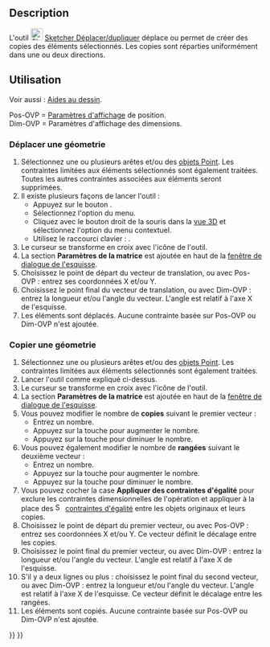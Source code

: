<languages/>

{{Docnav/fr
|[[Sketcher_SelectVerticalAxis/fr|Sélection axe vertical]]
|[[Sketcher_Rotate/fr|Pivoter/dupliquer]]
|[[Sketcher_Workbench/fr|Atelier Sketcher]]
|IconL=Sketcher_SelectVerticalAxis.svg‎
|IconR=Sketcher_Rotate.svg‎
|IconC=Workbench_Sketcher.svg
}}

{{GuiCommand/fr
|Name=Sketcher Translate
|Name/fr=Sketcher Dupliquer en matrice
|MenuLocation=Esquisse → Outils d'esquisse → Déplacer/dupliquer en matrice
|Workbenches=[[Sketcher_Workbench/fr|Sketcher]]
|Shortcut={{KEY|W}}
|Version=1.0
|SeeAlso=
}}

==Description==

L'outil [[Image:Sketcher_Translate.svg|24px]] [[Sketcher_Translate/fr|Sketcher Déplacer/dupliquer]] déplace ou permet de créer des copies des éléments sélectionnés. Les copies sont réparties uniformément dans une ou deux directions.

<span id="Usage"></span>
==Utilisation==

Voir aussi : [[Sketcher_Workbench/fr#Aides_au_dessin|Aides au dessin]].

Pos-OVP = [[Sketcher_Preferences/fr#Général|Paramètres d'affichage]] de position. {{Version/fr|1.0}}<br>
Dim-OVP = Paramètres d'affichage des dimensions. {{Version/fr|1.0}}

<span id="Move_geometry"></span>
===Déplacer une géometrie===

# Sélectionnez une ou plusieurs arêtes et/ou des [[Sketcher_CreatePoint/fr|objets Point]]. Les contraintes limitées aux éléments sélectionnés sont également traitées. Toutes les autres contraintes associées aux éléments seront supprimées.
# Il existe plusieurs façons de lancer l'outil :
#* Appuyez sur le bouton {{Button|[[Image:Sketcher_Translate.svg|16px]] [[Sketcher_Translate/fr|Déplacer/dupliquer en matrice]]}}.
#* Sélectionnez l'option {{MenuCommand|Esquisse → Outils d'esquisse → [[Image:Sketcher_Translate.svg|16px]] Déplacer/dupliquer en matrice}} du menu.
#* Cliquez avec le bouton droit de la souris dans la [[3D_view/fr|vue 3D]] et sélectionnez l'option {{MenuCommand|[[Image:Sketcher_Translate.svg|16px]] Déplacer/dupliquer en matrice}} du menu contextuel.
#* Utilisez le raccourci clavier : {{KEY|W}}.
# Le curseur se transforme en croix avec l'icône de l'outil.
# La section '''Paramètres de la matrice''' est ajoutée en haut de la [[Sketcher_Dialog/fr|fenêtre de dialogue de l'esquisse]].
# Choisissez le point de départ du vecteur de translation, ou avec Pos-OVP : entrez ses coordonnées X et/ou Y.
# Choisissez le point final du vecteur de translation, ou avec Dim-OVP : entrez la longueur et/ou l'angle du vecteur. L'angle est relatif à l'axe X de l'esquisse.
# Les éléments sont déplacés. Aucune contrainte basée sur Pos-OVP ou Dim-OVP n'est ajoutée.

<span id="Copy_geometry"></span>
===Copier une géometrie===

# Sélectionnez une ou plusieurs arêtes et/ou des [[Sketcher_CreatePoint/fr|objets Point]]. Les contraintes limitées aux éléments sélectionnés sont également traitées.
# Lancer l'outil comme expliqué ci-dessus.
# Le curseur se transforme en croix avec l'icône de l'outil.
# La section '''Paramètres de la matrice''' est ajoutée en haut de la [[Sketcher_Dialog/fr|fenêtre de dialogue de l'esquisse]].
# Vous pouvez modifier le nombre de '''copies''' suivant le premier vecteur :
#* Entrez un nombre.
#* Appuyez sur la touche {{KEY|U}} pour augmenter le nombre.
#* Appuyez sur la touche {{KEY|J}} pour diminuer le nombre.
# Vous pouvez également modifier le nombre de '''rangées''' suivant le deuxième vecteur :
#* Entrez un nombre.
#* Appuyez sur la touche {{KEY|R}} pour augmenter le nombre.
#* Appuyez sur la touche {{KEY|F}} pour diminuer le nombre.
# Vous pouvez cocher la case '''Appliquer des contraintes d'égalité''' pour exclure les contraintes dimensionnelles de l'opération et appliquer à la place des [[Image:Sketcher_ConstrainEqual.svg|16px]] [[Sketcher_ConstrainEqual|contraintes d'égalité]] entre les objets originaux et leurs copies.
# Choisissez le point de départ du premier vecteur, ou avec Pos-OVP : entrez ses coordonnées X et/ou Y. Ce vecteur définit le décalage entre les copies.
# Choisissez le point final du premier vecteur, ou avec Dim-OVP : entrez la longueur et/ou l'angle du vecteur. L'angle est relatif à l'axe X de l'esquisse.
# S'il y a deux lignes ou plus : choisissez le point final du second vecteur, ou avec Dim-OVP : entrez la longueur et/ou l'angle du vecteur. L'angle est relatif à l'axe X de l'esquisse. Ce vecteur définit le décalage entre les rangées.
# Les éléments sont copiés. Aucune contrainte basée sur Pos-OVP ou Dim-OVP n'est ajoutée.


{{Docnav/fr
|[[Sketcher_SelectVerticalAxis/fr|Sélection axe vertical]]
|[[Sketcher_Rotate/fr|Pivoter/dupliquer]]
|[[Sketcher_Workbench/fr|Atelier Sketcher]]
|IconL=Sketcher_SelectVerticalAxis.svg‎
|IconR=Sketcher_Rotate.svg‎
|IconC=Workbench_Sketcher.svg
}}

{{Sketcher_Tools_navi{{#translation:}}}}
{{Userdocnavi{{#translation:}}}}